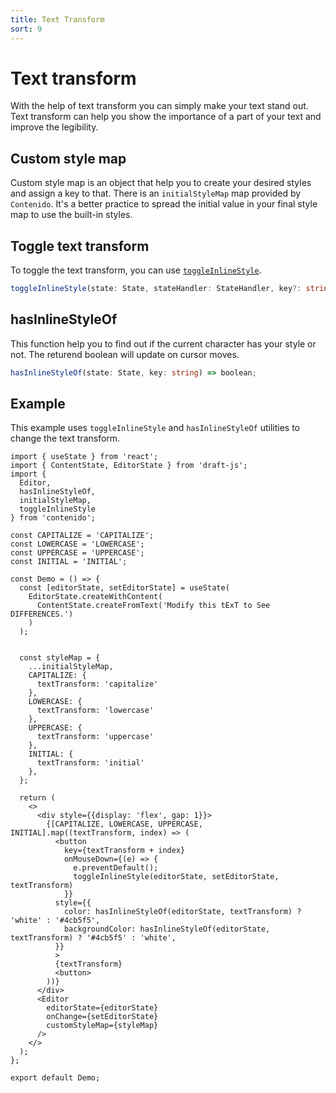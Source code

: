 ```yaml
---
title: Text Transform
sort: 9
---
```


# Text transform

With the help of text transform you can simply make your text stand out. Text transform can help
you show the importance of a part of your text and improve the legibility.

## Custom style map

Custom style map is an object that help you to create your desired styles and assign a key to
that. There is an `initialStyleMap` map provided by `Contenido`. It's a better practice to spread
the initial value in your final style map to use the built-in styles.

## Toggle text transform

To toggle the text transform, you can use [`toggleInlineStyle`](/docs/inline-styles/custom-styles#toggleinlinestyle).

```ts
toggleInlineStyle(state: State, stateHandler: StateHandler, key?: string) => void;
```

## hasInlineStyleOf

This function help you to find out if the current character has your style or not.
The returend boolean will update on cursor moves.

```ts
hasInlineStyleOf(state: State, key: string) => boolean;
```

## Example

This example uses `toggleInlineStyle` and `hasInlineStyleOf` utilities to change the
text transform.

<TextTransformDemo />

```tsx
import { useState } from 'react';
import { ContentState, EditorState } from 'draft-js';
import {
  Editor,
  hasInlineStyleOf,
  initialStyleMap,
  toggleInlineStyle
} from 'contenido';

const CAPITALIZE = 'CAPITALIZE';
const LOWERCASE = 'LOWERCASE';
const UPPERCASE = 'UPPERCASE';
const INITIAL = 'INITIAL';

const Demo = () => {
  const [editorState, setEditorState] = useState(
    EditorState.createWithContent(
      ContentState.createFromText('Modify this tExT to See DIFFERENCES.')
    )
  );


  const styleMap = {
    ...initialStyleMap,
    CAPITALIZE: {
      textTransform: 'capitalize'
    },
    LOWERCASE: {
      textTransform: 'lowercase'
    },
    UPPERCASE: {
      textTransform: 'uppercase'
    },
    INITIAL: {
      textTransform: 'initial'
    },
  };

  return (
    <>
      <div style={{display: 'flex', gap: 1}}>
        {[CAPITALIZE, LOWERCASE, UPPERCASE, INITIAL].map((textTransform, index) => (
          <button
            key={textTransform + index}
            onMouseDown={(e) => {
              e.preventDefault();
              toggleInlineStyle(editorState, setEditorState, textTransform)
            }}
          style={{
            color: hasInlineStyleOf(editorState, textTransform) ? 'white' : '#4cb5f5',
            backgroundColor: hasInlineStyleOf(editorState, textTransform) ? '#4cb5f5' : 'white',
          }}
          >
          {textTransform}
          <button>
        ))}
      </div>
      <Editor
        editorState={editorState}
        onChange={setEditorState}
        customStyleMap={styleMap}
      />
    </>
  );
};

export default Demo;
```
